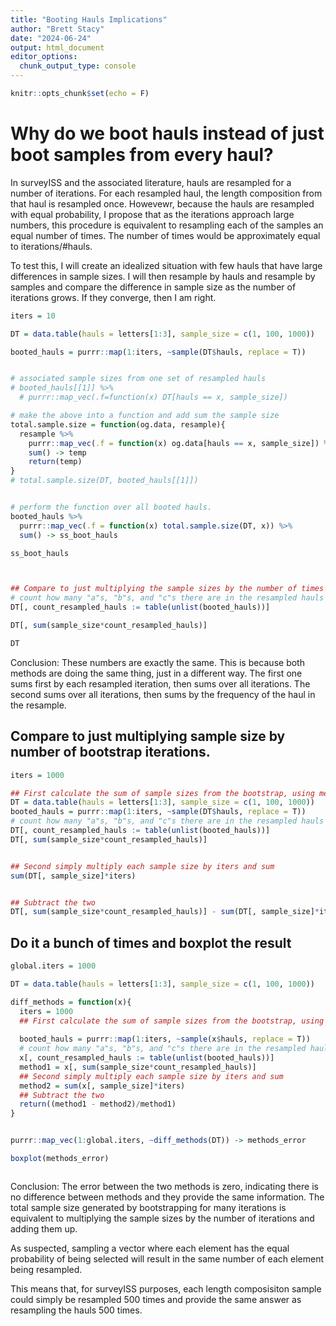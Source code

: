 ```yaml
---
title: "Booting Hauls Implications"
author: "Brett Stacy"
date: "2024-06-24"
output: html_document
editor_options: 
  chunk_output_type: console
---
```


```r
knitr::opts_chunk$set(echo = F)
```

# Why do we boot hauls instead of just boot samples from every haul?

In surveyISS and the associated literature, hauls are resampled for a number of iterations. For each resampled haul, the length composition from that haul is resampled once. Howevewr, because the hauls are resampled with equal probability, I propose that as the iterations approach large numbers, this procedure is equivalent to resampling each of the samples an equal number of times. The number of times would be approximately equal to iterations/#hauls. 


To test this, I will create an idealized situation with few hauls that have large differences in sample sizes. I will then resample by hauls and resample by samples and compare the difference in sample size as the number of iterations grows. If they converge, then I am right. 

```r
iters = 10

DT = data.table(hauls = letters[1:3], sample_size = c(1, 100, 1000))

booted_hauls = purrr::map(1:iters, ~sample(DT$hauls, replace = T))


# associated sample sizes from one set of resampled hauls 
# booted_hauls[[1]] %>%
  # purrr::map_vec(.f=function(x) DT[hauls == x, sample_size])

# make the above into a function and add sum the sample size
total.sample.size = function(og.data, resample){
  resample %>%
    purrr::map_vec(.f = function(x) og.data[hauls == x, sample_size]) %>%
    sum() -> temp
    return(temp)
}
# total.sample.size(DT, booted_hauls[[1]])


# perform the function over all booted hauls. 
booted_hauls %>%
  purrr::map_vec(.f = function(x) total.sample.size(DT, x)) %>%
  sum() -> ss_boot_hauls

ss_boot_hauls



## Compare to just multiplying the sample sizes by the number of times their associated hauls were resampled
# count how many "a"s, "b"s, and "c"s there are in the resampled hauls
DT[, count_resampled_hauls := table(unlist(booted_hauls))]

DT[, sum(sample_size*count_resampled_hauls)]

DT

```

Conclusion: These numbers are exactly the same. This is because both methods are doing the same thing, just in a different way. The first one sums first by each resampled iteration, then sums over all iterations. The second sums over all iterations, then sums by the frequency of the haul in the resample.


## Compare to just multiplying sample size by number of bootstrap iterations. 

```r

iters = 1000

## First calculate the sum of sample sizes from the bootstrap, using method 2 above (faster)
DT = data.table(hauls = letters[1:3], sample_size = c(1, 100, 1000))
booted_hauls = purrr::map(1:iters, ~sample(DT$hauls, replace = T))
# count how many "a"s, "b"s, and "c"s there are in the resampled hauls
DT[, count_resampled_hauls := table(unlist(booted_hauls))]
DT[, sum(sample_size*count_resampled_hauls)]


## Second simply multiply each sample size by iters and sum
sum(DT[, sample_size]*iters)


## Subtract the two
DT[, sum(sample_size*count_resampled_hauls)] - sum(DT[, sample_size]*iters)

```


## Do it a bunch of times and boxplot the result

```r
global.iters = 1000

DT = data.table(hauls = letters[1:3], sample_size = c(1, 100, 1000))

diff_methods = function(x){
  iters = 1000
  ## First calculate the sum of sample sizes from the bootstrap, using method 2 above (faster)
  
  booted_hauls = purrr::map(1:iters, ~sample(x$hauls, replace = T))
  # count how many "a"s, "b"s, and "c"s there are in the resampled hauls
  x[, count_resampled_hauls := table(unlist(booted_hauls))]
  method1 = x[, sum(sample_size*count_resampled_hauls)]
  ## Second simply multiply each sample size by iters and sum
  method2 = sum(x[, sample_size]*iters)
  ## Subtract the two
  return((method1 - method2)/method1)
}


purrr::map_vec(1:global.iters, ~diff_methods(DT)) -> methods_error

boxplot(methods_error)



```


Conclusion: The error between the two methods is zero, indicating there is no difference between methods and they provide the same information. The total sample size generated by bootstrapping for many iterations is equivalent to multiplying the sample sizes by the number of iterations and adding them up. 

As suspected, sampling a vector where each element has the equal probability of being selected will result in the same number of each element being resampled. 

This means that, for surveyISS purposes, each length composisiton sample could simply be resampled 500 times and provide the same answer as resampling the hauls 500 times. 















